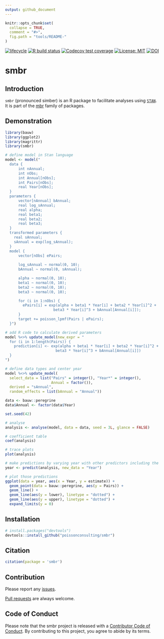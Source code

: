 ```yaml
---
output: github_document
---
```


<!-- README.md is generated from README.Rmd. Please edit that file -->

```r
knitr::opts_chunk$set(
  collapse = TRUE,
  comment = "#>",
  fig.path = "tools/README-"
)
```

 [![lifecycle](https://img.shields.io/badge/lifecycle-maturing-blue.svg)](https://www.tidyverse.org/lifecycle/#maturing)
[![R build status](https://github.com/poissonconsulting/smbr/workflows/R-CMD-check/badge.svg)](https://github.com/poissonconsulting/smbr/actions)
[![Codecov test coverage](https://codecov.io/gh/poissonconsulting/smbr/branch/master/graph/badge.svg)](https://codecov.io/gh/poissonconsulting/smbr?branch=master)
[![License: MIT](https://img.shields.io/badge/License-MIT-green.svg)](https://opensource.org/licenses/MIT)
[![DOI](https://zenodo.org/badge/DOI/10.5281/zenodo.1162382.svg)](https://doi.org/10.5281/zenodo.1162382)

# smbr

## Introduction

`smbr` (pronounced simber) is an R package to facilitate analyses using [`STAN`](http://mc-stan.org).
It is part of the [mbr](https://github.com/poissonconsulting/mbr) family of packages.

## Demonstration

```r
library(bauw)
library(ggplot2)
library(magrittr)
library(smbr)
```

```r
# define model in Stan language
model <- model("
  data {
      int nAnnual;
      int nObs;
      int Annual[nObs];
      int Pairs[nObs];
      real Year[nObs];
  }
  parameters {
      vector[nAnnual] bAnnual;
      real log_sAnnual;
      real alpha;
      real beta1;
      real beta2;
      real beta3;
  }
  transformed parameters {
    real sAnnual;
    sAnnual = exp(log_sAnnual);
  }
  model {
      vector[nObs] ePairs;
    
      log_sAnnual ~ normal(0, 10);
      bAnnual ~ normal(0, sAnnual);

      alpha ~ normal(0, 10);
      beta1 ~ normal(0, 10);
      beta2 ~ normal(0, 10);
      beta3 ~ normal(0, 10);

      for (i in 1:nObs) {
        ePairs[i] = exp(alpha + beta1 * Year[i] + beta2 * Year[i]^2 + 
                      beta3 * Year[i]^3 + bAnnual[Annual[i]]);
      }
      target += poisson_lpmf(Pairs | ePairs);
  }")

# add R code to calculate derived parameters
model %<>% update_model(new_expr = "
  for (i in 1:length(Pairs)) {
    prediction[i] <- exp(alpha + beta1 * Year[i] + beta2 * Year[i]^2 + 
                       beta3 * Year[i]^3 + bAnnual[Annual[i]])
  }
")

# define data types and center year
model %<>% update_model(
  select_data = list("Pairs" = integer(), "Year*" = integer(), 
                     Annual = factor()),
  derived = "sAnnual",
  random_effects = list(bAnnual = "Annual"))

data <- bauw::peregrine
data$Annual <- factor(data$Year)

set.seed(42)

# analyse
analysis <- analyse(model, data = data, seed = 3L, glance = FALSE)

# coefficient table
coef(analysis)

# trace plots
plot(analysis)
```
```r
# make predictions by varying year with other predictors including the random effect of Annual held constant
year <- predict(analysis, new_data = "Year")

# plot those predictions
ggplot(data = year, aes(x = Year, y = estimate)) +
  geom_point(data = bauw::peregrine, aes(y = Pairs)) +
  geom_line() +
  geom_line(aes(y = lower), linetype = "dotted") +
  geom_line(aes(y = upper), linetype = "dotted") +
  expand_limits(y = 0)
```

## Installation

```r
# install.packages("devtools")
devtools::install_github("poissonconsulting/smbr")
```

## Citation

```r
citation(package = 'smbr')
```

## Contribution

Please report any [issues](https://github.com/poissonconsulting/smbr/issues).

[Pull requests](https://github.com/poissonconsulting/smbr/pulls) are always welcome.

## Code of Conduct

Please note that the smbr project is released with a [Contributor Code of Conduct](https://contributor-covenant.org/version/2/0/CODE_OF_CONDUCT.html). By contributing to this project, you agree to abide by its terms.


